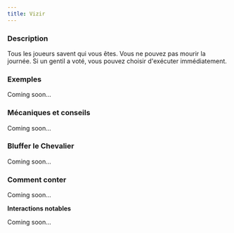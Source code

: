 ```yaml
---
title: Vizir
---
```



<Role VIZIR header />

### Description

Tous les joueurs savent qui vous êtes. Vous ne pouvez pas mourir la journée. Si un gentil a voté, vous pouvez choisir d'exécuter immédiatement.

### Exemples

Coming soon...

### Mécaniques et conseils

Coming soon...

### Bluffer le Chevalier

Coming soon...

### Comment conter

Coming soon...

**Interactions notables**

Coming soon...
